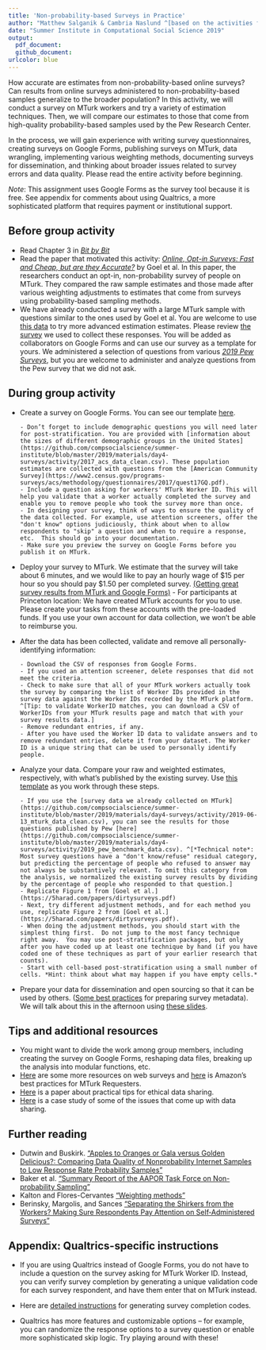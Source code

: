 ```yaml
---
title: 'Non-probability-based Surveys in Practice'
author: "Matthew Salganik & Cambria Naslund ^[based on the activities from SICSS 2017 (created by Matthew Salganik and Yo-Yo Chen) and SICSS 2018 (created by Matthew Salganik and Janet Xu).]"
date: "Summer Institute in Computational Social Science 2019"
output: 
  pdf_document:
  github_document: 
urlcolor: blue
---
```


How accurate are estimates from non-probability-based online surveys? Can results from online surveys administered to non-probability-based samples generalize to the broader population? In this activity, we will conduct a survey on MTurk workers and try a variety of estimation techniques.  Then, we will compare our estimates to those that come from high-quality probability-based samples used by the Pew Research Center. 

In the process, we will gain experience with writing survey questionnaires, creating surveys on Google Forms, publishing surveys on MTurk, data wrangling, implementing various weighting methods, documenting surveys for dissemination, and thinking about broader issues related to survey errors and data quality.  Please read the entire activity before beginning.

*Note*: This assignment uses Google Forms as the survey tool because it is free. See appendix for comments about using Qualtrics, a more sophisticated platform that requires payment or institutional support. 

## Before group activity 

* Read Chapter 3 in [*Bit by Bit*](https://www.bitbybitbook.com/)
* Read the paper that motivated this activity: [*Online, Opt-in Surveys: Fast and Cheap, but are they Accurate?*](https://5harad.com/papers/dirtysurveys.pdf) by Goel et al.  In this paper, the researchers conduct an opt-in, non-probability survey of people on MTurk.  They compared the raw sample estimates and those made after various weighting adjustments to estimates that come from surveys using probability-based sampling methods.
* We have already conducted a survey with a large MTurk sample with questions similar to the ones used by Goel et al. You are welcome to use [this data](https://github.com/compsocialscience/summer-institute/blob/master/2019/materials/day4-surveys/activity/2019-06-13_mturk_data_clean.csv) to try more advanced estimation estimates. Please review [the survey](https://github.com/compsocialscience/summer-institute/blob/master/2019/materials/day4-surveys/activity/2019-06-13_mturk_google_survey.pdf) we used to collect these responses. You will be added as collaborators on Google Forms and can use our survey as a template for yours. We administered a selection of questions from various [*2019 Pew Surveys*](https://github.com/compsocialscience/summer-institute/blob/master/2019/materials/day4-surveys/activity/2019_pew_benchmark_data.csv), but you are welcome to administer and analyze questions from the Pew survey that we did not ask.

## During group activity

* Create a survey on Google Forms. You can see our template [here](https://github.com/compsocialscience/summer-institute/blob/master/2019/materials/day4-surveys/activity/2019-06-13_mturk_google_survey.pdf). 

      - Don’t forget to include demographic questions you will need later for post-stratification. You are provided with [information about the sizes of different demographic groups in the United States](https://github.com/compsocialscience/summer-institute/blob/master/2019/materials/day4-surveys/activity/2017_acs_data_clean.csv). These population estimates are collected with questions from the [American Community Survey](https://www2.census.gov/programs-surveys/acs/methodology/questionnaires/2017/quest17GQ.pdf). 
      - Include a question asking for workers' MTurk Worker ID. This will help you validate that a worker actually completed the survey and enable you to remove people who took the survey more than once.
      - In designing your survey, think of ways to ensure the quality of the data collected. For example, use attention screeners, offer the "don't know" options judiciously, think about when to allow respondents to "skip" a question and when to require a response, etc.  This should go into your documentation.
      - Make sure you preview the survey on Google Forms before you publish it on MTurk.
* Deploy your survey to MTurk.  We estimate that the survey will take about 6 minutes, and we would like to pay an hourly wage of $15 per hour so you should pay $1.50 per completed survey. [(Getting great survey results from MTurk and Google Forms)](https://blog.mturk.com/tutorial-getting-great-survey-results-from-mturk-and-google-forms-da4993d878df)
      - For participants at Princeton location: We have created MTurk accounts for you to use. Please create your tasks from these accounts with the pre-loaded funds. If you use your own account for data collection, we won't be able to reimburse you.


* After the data has been collected, validate and remove all personally-identifying information: 

      - Download the CSV of responses from Google Forms.
      - If you used an attention screener, delete responses that did not meet the criteria.
      - Check to make sure that all of your MTurk workers actually took the survey by comparing the list of Worker IDs provided in the survey data against the Worker IDs recorded by the MTurk platform. ^[Tip: to validate WorkerID matches, you can download a CSV of WorkerIDs from your MTurk results page and match that with your survey results data.] 
      - Remove redundant entries, if any.
      - After you have used the Worker ID data to validate answers and to remove redundant entries, delete it from your dataset. The Worker ID is a unique string that can be used to personally identify people.
  
* Analyze your data. Compare your raw and weighted estimates, respectively, with what’s published by the existing survey. Use [this template](https://github.com/compsocialscience/summer-institute/blob/master/2019/materials/day4-surveys/activity/SICSS_survey_activity_2019_template.Rmd) as you work through these steps. 
    
      - If you use the [survey data we already collected on MTurk](https://github.com/compsocialscience/summer-institute/blob/master/2019/materials/day4-surveys/activity/2019-06-13_mturk_data_clean.csv), you can see the results for those questions published by Pew [here](https://github.com/compsocialscience/summer-institute/blob/master/2019/materials/day4-surveys/activity/2019_pew_benchmark_data.csv). ^[*Technical note*: Most survey questions have a "don't know/refuse" residual category, but predicting the percentage of people who refused to answer may not always be substantively relevant. To omit this category from the analysis, we normalized the existing survey results by dividing by the percentage of people who responded to that question.]
      - Replicate Figure 1 from [Goel et al.](https://5harad.com/papers/dirtysurveys.pdf)
      - Next, try different adjustment methods, and for each method you use, replicate Figure 2 from [Goel et al.](https://5harad.com/papers/dirtysurveys.pdf). 
      - When doing the adjustment methods, you should start with the simplest thing first.  Do not jump to the most fancy technique right away.  You may use post-stratification packages, but only after you have coded up at least one technique by hand (if you have coded one of these techniques as part of your earlier research that counts).
      - Start with cell-based post-stratification using a small number of cells. *Hint: think about what may happen if you have empty cells.* 
      

* Prepare your data for dissemination and open sourcing so that it can be used by others. ([Some best practices](https://www.icpsr.umich.edu/icpsrweb/content/deposit/guide/chapter3docs.html) for preparing survey metadata).  We will talk about this in the afternoon using [these slides](https://github.com/compsocialscience/summer-institute/blob/master/2019/materials/day4-surveys/06-intro-to-open-sourcing-data.pdf).

## Tips and additional resources

* You might want to divide the work among group members, including creating the survey on Google Forms, reshaping data files, breaking up the analysis into modular functions, etc. 
* [Here](https://psrc.princeton.edu/our-services/using-mturk) are some more resources on web surveys and [here](https://mturkpublic.s3.amazonaws.com/docs/MTURK_BP.pdf) is Amazon's best practices for MTurk Requesters.
* [Here](https://doi.org/10.1177/2515245917747656) is a paper about practical tips for ethical data sharing.
* [Here](https://arxiv.org/pdf/1809.00103.pdf) is a case study of some of the issues that come up with data sharing. 


## Further reading


* Dutwin and Buskirk. ["Apples to Oranges or Gala versus Golden Delicious?: Comparing Data Quality of Nonprobability Internet Samples to Low Response Rate Probability Samples"](https://academic.oup.com/poq/article/81/S1/213/3749202/Apples-to-Oranges-or-Gala-versus-Golden-Delicious) 
* Baker et al. ["Summary Report of the AAPOR Task Force on Non-probability Sampling"](https://academic.oup.com/jssam/article/1/2/90/941418/Summary-Report-of-the-AAPOR-Task-Force-on-Non)
* Kalton and Flores-Cervantes ["Weighting methods"](http://www.jos.nu/Articles/abstract.asp?article=192081)
* Berinsky, Margolis, and Sances ["Separating the Shirkers from the Workers? Making Sure Respondents Pay Attention on Self‐Administered Surveys"](https://doi.org/10.1111/ajps.12081)

\newpage


## Appendix: Qualtrics-specific instructions


* If you are using Qualtrics instead of Google Forms, you do not have to include a question on the survey asking for MTurk Worker ID. Instead, you can verify survey completion by generating a unique validation code for each survey respondent, and have them enter that on MTurk instead. 

* Here are [detailed instructions](https://blog.mturk.com/getting-great-survey-results-from-mturk-and-qualtrics-be1704ff9786) for generating survey completion codes.
  
  
* Qualtrics has more features and customizable options -- for example, you can randomize the response options to a survey question or enable more sophisticated skip logic. Try playing around with these!
